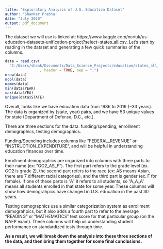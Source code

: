 ```yaml
---
title: "Exploratory Analysis of U.S. Education Dataset"
author: 'Shankar Prabhu'
date: "July 2020"
output: pdf_document
---
```



The dataset we will use is linked at: https://www.kaggle.com/noriuk/us-education-datasets-unification-project?select=states_all.csv. Let's start by reading in the dataset and generating a few quick summaries of the columns. 

```r
data = read.csv(
  "C:/Users/shank/Documents/Data_Science_Projects/education/states_all_extended.csv"
                , header = TRUE, sep = ",")
nrow(data)
ncol(data)
names(data)
min(data$YEAR)
max(data$YEA)
unique(data$STATE)
```

Overall, looks like we have education data from 1986 to 2019 (~33 years). The data is organized by (state, year) pairs, and we have 53 unique values for state (Department of Defense, D.C., etc.). 

There are three sections for the data: funding/spending, enrollment demographics, testing demographics. 

Funding/Spending includes columns like "FEDERAL_REVENUE" or "INSTRUCTION_EXPENDITURE", and will be helpful in understanding education finances over time.

Enrollment demographics are organized into columns with three parts to their name (ex: "GO2_AS_F"). The first part refers to the grade level (ex. GO2 is grade 2), the second part refers to the race (ex: AS means Asian, there are 7 different racial categories), and the third part is gender (ex. F for female). If one of these parts is "A" it refers to all students, so "A_A_A" means all students enrolled in that state for some year. These columns will show how demograhpics have changed in U.S. education in the past 30 years.

Testing demographics use a similar categorization system as enrollment demograhpics, but it also adds a fourth part to refer to the average "READING" or "MATHEMATICS" test score for that particular group (on the NAEP exam). These columns will help us understanding student performance on standardized tests through time. 

**As a result, we will break down the analysis into these three sections of the data, and then bring them together for some final conclusions.**